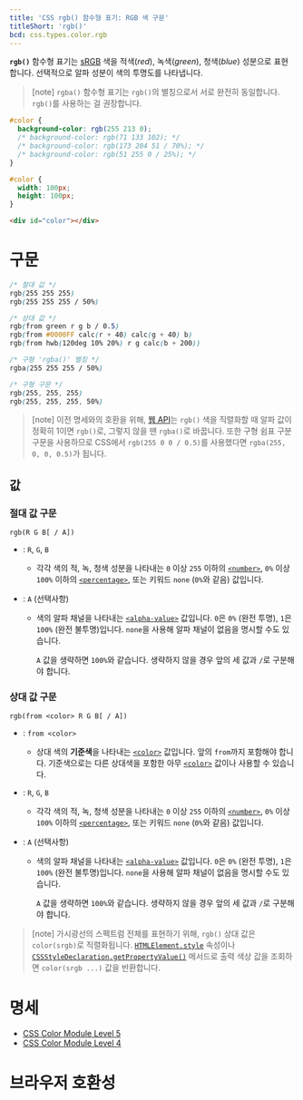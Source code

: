 ```yaml
---
title: 'CSS rgb() 함수형 표기: RGB 색 구문'
titleShort: 'rgb()'
bcd: css.types.color.rgb
---
```


**`rgb()`** 함수형 표기는 [sRGB](https://ko.wikipedia.org/wiki/SRGB) 색을 적색(_red_), 녹색(_green_), 청색(_blue_) 성분으로 표현합니다. 선택적으로 알파 성분이 색의 투명도를 나타냅니다.

> [note] `rgba()` 함수형 표기는 `rgb()`의 별칭으로서 서로 완전히 동일합니다. `rgb()`를 사용하는 걸 권장합니다.

```css hidden name=demo
#color {
  background-color: rgb(255 213 0);
  /* background-color: rgb(71 133 102); */
  /* background-color: rgb(173 204 51 / 70%); */
  /* background-color: rgb(51 255 0 / 25%); */
}
```

```css hidden editable=false name=demo filename=style
#color {
  width: 100px;
  height: 100px;
}
```

```html hidden editable=false name=demo
<div id="color"></div>
```

<LiveExample height={140} lang="css" name="demo" />

# 구문

```css
/* 절대 값 */
rgb(255 255 255)
rgb(255 255 255 / 50%)

/* 상대 값 */
rgb(from green r g b / 0.5)
rgb(from #0000FF calc(r + 40) calc(g + 40) b)
rgb(from hwb(120deg 10% 20%) r g calc(b + 200))

/* 구형 'rgba()' 별칭 */
rgba(255 255 255 / 50%)

/* 구형 구문 */
rgb(255, 255, 255)
rgb(255, 255, 255, 50%)
```

> [note] 이전 명세와의 호환을 위해, [웹 API][`Window.getComputedStyle()`]는 `rgb()` 색을 직렬화할 때 알파 값이 정확히 1이면 `rgb()`로, 그렇지 않을 땐 `rgba()`로 바꿉니다. 또한 구형 쉼표 구분 구문을 사용하므로 CSS에서 `rgb(255 0 0 / 0.5)`를 사용했다면 `rgba(255, 0, 0, 0.5)`가 됩니다.

## 값

### 절대 값 구문

```
rgb(R G B[ / A])
```

- : `R`, `G`, `B`
  - 각각 색의 적, 녹, 청색 성분을 나타내는 `0` 이상 `255` 이하의 [`<number>`], `0%` 이상 `100%` 이하의 [`<percentage>`], 또는 키워드 `none` (`0%`와 같음) 값입니다.
- : `A` (선택사항)

  - 색의 알파 채널을 나타내는 [`<alpha-value>`] 값입니다. `0`은 `0%` (완전 투명), `1`은 `100%` (완전 불투명)입니다. `none`을 사용해 알파 채널이 없음을 명시할 수도 있습니다.

    `A` 값을 생략하면 `100%`와 같습니다. 생략하지 않을 경우 앞의 세 값과 `/`로 구분해야 합니다.

### 상대 값 구문

```
rgb(from <color> R G B[ / A])
```

- : `from <color>`
  - 상대 색의 **기준색**을 나타내는 [`<color>`] 값입니다. 앞의 `from`까지 포함해야 합니다. 기준색으로는 다른 상대색을 포함한 아무 [`<color>`] 값이나 사용할 수 있습니다.
- : `R`, `G`, `B`
  - 각각 색의 적, 녹, 청색 성분을 나타내는 `0` 이상 `255` 이하의 [`<number>`], `0%` 이상 `100%` 이하의 [`<percentage>`], 또는 키워드 `none` (`0%`와 같음) 값입니다.
- : `A` (선택사항)

  - 색의 알파 채널을 나타내는 [`<alpha-value>`] 값입니다. `0`은 `0%` (완전 투명), `1`은 `100%` (완전 불투명)입니다. `none`을 사용해 알파 채널이 없음을 명시할 수도 있습니다.

    `A` 값을 생략하면 `100%`와 같습니다. 생략하지 않을 경우 앞의 세 값과 `/`로 구분해야 합니다.

> [note] 가시광선의 스펙트럼 전체를 표현하기 위해, `rgb()` 상대 값은 `color(srgb)`로 직렬화됩니다. [`HTMLElement.style`] 속성이나 [`CSSStyleDeclaration.getPropertyValue()`] 메서드로 출력 색상 값을 조회하면 `color(srgb ...)` 값을 반환합니다.

# 명세

- [CSS Color Module Level 5](https://drafts.csswg.org/css-color-5/#relative-RGB)
- [CSS Color Module Level 4](https://drafts.csswg.org/css-color/#rgb-functions)

# 브라우저 호환성

<BrowserCompat data={props.bcd} />

[`<alpha-value>`]: https://developer.mozilla.org/en-US/docs/Web/CSS/alpha-value
[`<color>`]: ../color_value
[`<number>`]: ../number
[`<percentage>`]: ../percentage
[`CSSStyleDeclaration.getPropertyValue()`]: https://developer.mozilla.org/en-US/docs/Web/API/CSSStyleDeclaration/getPropertyValue
[`HTMLElement.style`]: https://developer.mozilla.org/en-US/docs/Web/API/HTMLElement/style
[`Window.getComputedStyle()`]: https://developer.mozilla.org/en-US/docs/Web/API/Window/getComputedStyle
